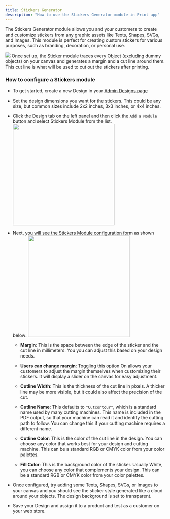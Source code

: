 ```yaml
---
title: Stickers Generator
description: "How to use the Stickers Generator module in Print app"
---
```


The Stickers Generator module allows you and your customers to create and customize stickers from any graphic assets like Texts, Shapes, SVGs, and Images. This module is perfect for creating custom stickers for various purposes, such as branding, decoration, or personal use.

<Frame caption="Text + Graphics Sticker">
    <img src="/images/stickers-dash.png" />
</Frame>

<Tip>
Once set up, the Sticker module traces every Object (excluding dummy objects) on your canvas and generates a margin and a cut line around them. This cut line is what will be used to cut out the stickers after printing.
</Tip>

### How to configure a Stickers module

-   To get started, create a new Design in your [Admin Designs page](https://admin.print.app/designs)

-   Set the design dimensions you want for the stickers. This could be any size, but common sizes include 2x2 inches, 3x3 inches, or 4x4 inches.

-   Click the Design tab on the left panel and then click the `Add a Module` button and select Stickers Module from the list.
    <img width="320" src="/images/add-module-sticker.png" />

-   Next, you will see the Stickers Module configuration form as shown below:
    <img width="320" src="/images/sticker-panel.png" />

    - **Margin**: This is the space between the edge of the sticker and the cut line in millimeters. You you can adjust this based on your design needs.
    
    - **Users can change margin**: Toggling this option On allows your customers to adjust the margin themselves when customizing their stickers. It will display a slider on the canvas for easy adjustment.
    
    - **Cutline Width**: This is the thickness of the cut line in pixels. A thicker line may be more visible, but it could also affect the precision of the cut.

    - **Cutline Name**: This defaults to `"Cutcontour"`, which is a standard name used by many cutting machines. This name is included in the PDF output, so that your machine can read it and identify the cutting path to follow. You can change this if your cutting machine requires a different name.

    - **Cutline Color**: This is the color of the cut line in the design. You can choose any color that works best for your design and cutting machine. This can be a standard RGB or CMYK color from your color palettes.

    - **Fill Color**: This is the background color of the sticker. Usually White, you can choose any color that complements your design. This can be a standard RGB or CMYK color from your color palettes.

-   Once configured, try adding some Texts, Shapes, SVGs, or Images to your canvas and you should see the sticker style generated like a cloud around your objects. The design background is set to transparent.

-   Save your Design and assign it to a product and test as a customer on your web store.